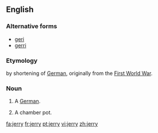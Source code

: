 {{also|Jerry}}
==English==

===Alternative forms===
* [[geri]]
* [[gerri]]

===Etymology===
by shortening of [[German]], originally from the [[First World War]].

===Noun===
{{en-noun|jerries}}

# {{British|derogatory|colloquial}} A [[German]].
# {{British|slang}} A chamber pot.

[[fa:jerry]]
[[fr:jerry]]
[[pt:jerry]]
[[vi:jerry]]
[[zh:jerry]]